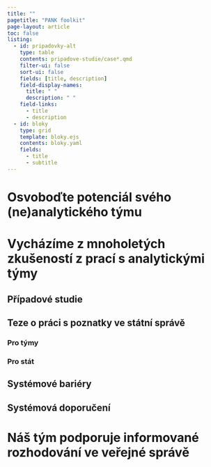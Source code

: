 ```yaml
---
title: ""
pagetitle: "PANK foolkit"
page-layout: article
toc: false
listing: 
  - id: pripadovky-alt
    type: table
    contents: pripadove-studie/case*.qmd
    filter-ui: false
    sort-ui: false
    fields: [title, description]
    field-display-names: 
      title: " "
      description: " "
    field-links: 
      - title
      - description
  - id: bloky
    type: grid
    template: bloky.ejs
    contents: bloky.yaml
    fields: 
      - title
      - subtitle
---
```


# Osvoboďte potenciál svého (ne)analytického týmu

:::{#bloky}
:::

# Vycházíme z mnoholetých zkušeností z prací s analytickými týmy

## Případové studie

:::{#pripadovky-alt}
:::


## Teze o práci s poznatky ve státní správě

:::{.panel-tabset}

### Pro týmy

### Pro stát

:::

## Systémové bariéry

## Systémová doporučení





# Náš tým podporuje informované rozhodování ve veřejné správě
